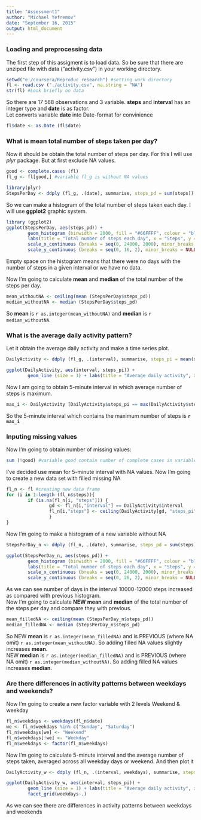 ```yaml
---
title: "Assessment1"
author: "Michael Yefremov"
date: "September 16, 2015"
output: html_document
---
```

### Loading and preprocessing data
The first step of this assigment is to load data. So be sure that there are unziped file with data ("activity.csv") in your working directory.
```r
setwd("e:/coursera/Reproduc research") #setting work directory
fl <- read.csv ("./activity.csv", na.string = "NA")
str(fl) #Look briefly on data
```
So there are 17 568 observations and 3 variable. **steps** and **interval** has an integer type and **date** is as factor.  
Let converts variable **date** into Date-format for convinience
```r
fl$date <- as.Date (fl$date)
```

### What is mean total number of steps taken per day?

Now it should be obtain the total number of steps per day. For this I will use *plyr* package. But at first exclude NA values.

```r
good <- complete.cases (fl)
fl_g <- fl[good,] #variable fl_g is without NA values

library(plyr)
StepsPerDay <- ddply (fl_g, .(date), summarise, steps_pd = sum(steps))
```

So we can make a histogram of the total number of steps taken each day. I will use **ggplot2** graphic system. 

```r
library (ggplot2)
ggplot(StepsPerDay, aes(steps_pd)) +
        geom_histogram (binwidth = 2000, fill = "#66FFFF", colour = "black") +
        labs(title = "Total number of steps each day", x = "Steps", y = "Days") +
        scale_x_continuous (breaks = seq(0, 24000, 2000), minor_breaks = NULL) +
        scale_y_continuous (breaks = seq(0, 16, 2), minor_breaks = NULL)
```

Empty space on the histogram means that there were no days with the number of steps in a given interval or we have no data.  
 
Now I'm going to calculate **mean** and **median** of the total number of the steps per day. 
```r
mean_withoutNA <- ceiling(mean (StepsPerDay$steps_pd))
median_withoutNA <- median (StepsPerDay$steps_pd)
```
So **mean** is `r as.integer(mean_withoutNA)` and **median** is `r median_withoutNA`.

### What is the average daily activity pattern?
Let it obtain the average daily activity and make a time series plot.

```r
DailyActivity <- ddply (fl_g, .(interval), summarise, steps_pi = mean(steps))

ggplot(DailyActivity, aes(interval, steps_pi)) +
        geom_line (size = 1) + labs(title = "Average daily activity", x = "Interval", y = "Steps")
```

Now I am going to obtain 5-minute interval in which average number of steps is maximum.

```r
max_i <- DailyActivity [DailyActivity$steps_pi == max(DailyActivity$steps_pi), "interval"]
```

So the 5-minute interval which contains the maximum number of steps is **`r max_i`**

### Inputing missing values

Now I'm going to obtain number of missing values:
```r
sum (!good) #variable good contain number of complete cases in variable with data
```

I've decided use mean for 5-minute interval with NA values. Now I'm going to create a new data set with filled missing NA

```r
fl_n <- fl #creating new data frame
for (i in 1:length (fl_n$steps)){
        if (is.na(fl_n[i, "steps"])) {
                gd <- fl_n[i,"interval"] == DailyActivity$interval
                fl_n[i,"steps"] <- ceiling(DailyActivity[gd, "steps_pi"])
                }
}
```

Now I'm going to make a histogram of a new variable without NA
```r
StepsPerDay_n <- ddply (fl_n, .(date), summarise, steps_pd = sum(steps))

ggplot(StepsPerDay_n, aes(steps_pd)) +
        geom_histogram (binwidth = 2000, fill = "#66FFFF", colour = "black") +
        labs(title = "Total number of steps each day", x = "Steps", y = "Days") +
        scale_x_continuous (breaks = seq(0, 24000, 2000), minor_breaks = NULL) +
        scale_y_continuous (breaks = seq(0, 26, 2), minor_breaks = NULL)
```

As we can see number of days in the interval 10000-12000 steps increased as compared with previous histogram.  
Now I'm going to calculate **NEW** **mean** and **median** of the total number of the steps per day and compare they with previous. 
```r
mean_filledNA <- ceiling(mean (StepsPerDay_n$steps_pd))
median_filledNA <- median (StepsPerDay_n$steps_pd)
```

So NEW **mean** is `r as.integer(mean_filledNA)` and is PREVIOUS (where NA omit) `r as.integer(mean_withoutNA)`. So adding filled NA values slightly increases **mean**.  
NEW **median** is `r as.integer(median_filledNA)` and is PREVIOUS (where NA omit) `r as.integer(median_withoutNA)`. So adding filled NA values increases **median**.  

### Are there differences in activity patterns between weekdays and weekends?
Now I'm going to create a new factor variable with 2 levels Weekend & weekday

```r
fl_n$weekdays <- weekdays(fl_n$date)
we <- fl_n$weekdays %in% c("Sunday", "Saturday")
fl_n$weekdays[we] <- "Weekend"
fl_n$weekdays[!we] <- "Weekday"
fl_n$weekdays <- factor(fl_n$weekdays)
```

Now I'm going to calculate 5-minute interval and the average number of steps taken, averaged across all weekday days or weekend. And then plot it

```r
DailyActivity_w <- ddply (fl_n, .(interval, weekdays), summarise, steps_pi = mean(steps))

ggplot(DailyActivity_w, aes(interval, steps_pi)) + 
        geom_line (size = 1) + labs(title = "Average daily activity", x = "Interval", y = "Steps") +
        facet_grid(weekdays~.)
```

As we can see there are differences in activity patterns between weekdays and weekends